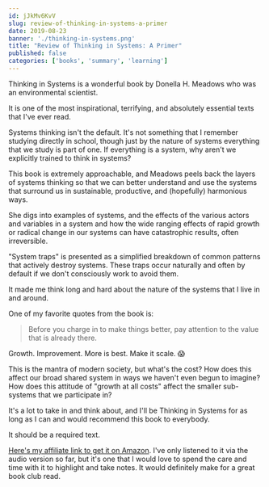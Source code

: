 ```yaml
---
id: jJkMv6KvV
slug: review-of-thinking-in-systems-a-primer
date: 2019-08-23
banner: './thinking-in-systems.png'
title: "Review of Thinking in Systems: A Primer"
published: false
categories: ['books', 'summary', 'learning']
---
```


Thinking in Systems is a wonderful book by Donella H. Meadows who was an environmental scientist. 

It is one of the most inspirational, terrifying, and absolutely essential texts that I've ever read.

Systems thinking isn't the default. It's not something that I remember studying directly in school, though just by the nature of systems everything that we study is part of one. If everything is a system, why aren't we explicitly trained to think in systems?

This book is extremely approachable, and Meadows peels back the layers of systems thinking so that we can better understand and use the systems that surround us in sustainable, productive, and (hopefully) harmonious ways.

She digs into examples of systems, and the effects of the various actors and variables in a system and how the wide ranging effects of rapid growth or radical change in our systems can have catastrophic results, often irreversible.

"System traps" is presented as a simplified breakdown of common patterns that actively destroy systems. These traps occur naturally and often by default if we don't consciously work to avoid them.

It made me think long and hard about the nature of the systems that I live in and around. 

One of my favorite quotes from the book is:

> Before you charge in to make things better, pay attention to the value that is already there.

Growth. Improvement. More is best. Make it scale. 😱

This is the mantra of modern society, but what's the cost? How does this affect our broad shared system in ways we haven't even begun to imagine? How does this attitude of "growth at all costs" affect the smaller sub-systems that we participate in?

It's a lot to take in and think about, and I'll be Thinking in Systems for as long as I can and would recommend this book to everybody. 

It should be a required text.

[Here's my affiliate link to get it on Amazon](https://www.amazon.com/exec/obidos/ASIN/1603580557/joehoobuiblo-20/ref=nosim/). I've only listened to it via the audio version so far, but it's one that I would love to spend the care and time with it to highlight and take notes. It would definitely make for a great book club read.
